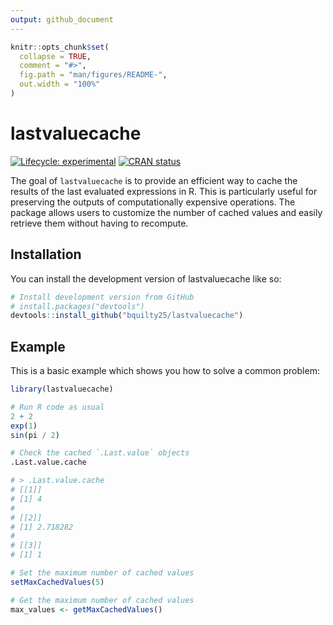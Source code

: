 ```yaml
---
output: github_document
---
```


<!-- README.md is generated from README.Rmd. Please edit that file -->

```r
knitr::opts_chunk$set(
  collapse = TRUE,
  comment = "#>",
  fig.path = "man/figures/README-",
  out.width = "100%"
)
```

# lastvaluecache

<!-- badges: start -->
[![Lifecycle: experimental](https://img.shields.io/badge/lifecycle-experimental-orange.svg)](https://lifecycle.r-lib.org/articles/stages.html#experimental)
[![CRAN status](https://www.r-pkg.org/badges/version/lastvaluecache)](https://CRAN.R-project.org/package=lastvaluecache)
<!-- badges: end -->

The goal of `lastvaluecache` is to provide an efficient way to cache the results of the last evaluated expressions in R. This is particularly useful for preserving the outputs of computationally expensive operations. The package allows users to customize the number of cached values and easily retrieve them without having to recompute.

## Installation

You can install the development version of lastvaluecache like so:

``` r
# Install development version from GitHub
# install.packages("devtools")
devtools::install_github("bquilty25/lastvaluecache")
```

## Example

This is a basic example which shows you how to solve a common problem:

```r
library(lastvaluecache)

# Run R code as usual
2 + 2
exp(1)
sin(pi / 2)

# Check the cached `.Last.value` objects
.Last.value.cache

# > .Last.value.cache
# [[1]]
# [1] 4
# 
# [[2]]
# [1] 2.718282
# 
# [[3]]
# [1] 1

# Set the maximum number of cached values
setMaxCachedValues(5)

# Get the maximum number of cached values
max_values <- getMaxCachedValues()
```
